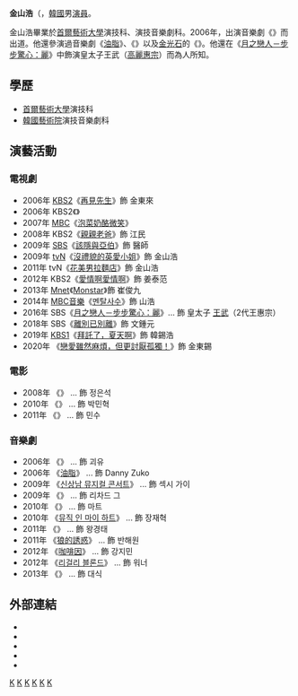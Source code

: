 {{expand|time=2016-11-20T12:22:20+00:00}}
{{Expand Korean|김산호}}
{{Infobox person
| name            = 金山浩
| image           = Kim San-Ho from acrofan.jpg
| image_size      =
| birth_date      = {{birth date and age|1982|2|12}}
| birth_place     = [[大韓民國|大韓民國]][[忠清南道|忠清南道]][[天安市|天安市]]
| occupation      = [[演員|演員]]
| years_active    = 2003-至今
| agent           = The People Entertainment
| education       = [[首爾藝術大學|首爾藝術大學]]演技科<br/>{{link-ko|韓國藝術院|한국예술원}}演技音樂劇科
| module          = {{Infobox Korean name|child=yes|color=transparent|
| hangul          = 김산호
| hanja           = !
| rr              = Gim San-ho
| mr              = Kim San-ho
}}}}
'''金山浩'''（{{bd|1982年|2月12日|||}}，[[韓國|韓國]]男[[演員|演員]]。

金山浩畢業於[[首爾藝術大學|首爾藝術大學]]演技科、{{link-ko|韓國藝術院|한국예술원}}演技音樂劇科。2006年，出演音樂劇《{{link-ko|風之國 (音樂劇)|바람의 나라 (뮤지컬)|風之國}}》而出道。他還參演過音樂劇《[[油脂_(音樂劇)|油脂]]》、《{{link-en|The Fantasticks|The Fantasticks}}》以及[[金光石|金光石]]的《{{link-ko|The Days|그날들}}》。他還在《[[月之戀人－步步驚心：麗|月之戀人－步步驚心：麗]]》中飾演皇太子王武（[[高麗惠宗|高麗惠宗]]）而為人所知。

==學歷==
*[[首爾藝術大學|首爾藝術大學]]演技科
*[[韓國藝術院|韓國藝術院]]演技音樂劇科

==演藝活動==
=== 電視劇 ===
* 2006年 [[KBS第2頻道|KBS2]]《[[再見先生|再見先生]]》飾 金東來
* 2006年 KBS2《{{link-ko|请用笑脸回望|웃는 얼굴로 돌아보라}}》
* 2007年 [[文化廣播公司|MBC]]《[[泡菜奶酪微笑|泡菜奶酪微笑]]》
* 2008年 KBS2《[[親親老爸|親親老爸]]》飾 江民
* 2009年 [[SBS_(韓國)|SBS]]《[[該隱與亞伯_(電視劇)|該隱與亞伯]]》飾 醫師
* 2009年 [[tvN|tvN]]《[[沒禮貌的英愛小姐|沒禮貌的英愛小姐]]》飾 金山浩 
* 2011年 tvN《[[花美男拉麵店|花美男拉麵店]]》飾 金山浩
* 2012年 KBS2《[[愛情啊愛情啊|愛情啊愛情啊]]》飾 姜泰范
* 2013年 [[Mnet|Mnet]]《[[Monstar|Monstar]]》飾 崔俊九
* 2014年 [[MBC音樂|MBC音樂]]《[[멘탈사수|멘탈사수]]》飾 山浩
* 2016年 SBS《[[月之戀人－步步驚心：麗|月之戀人－步步驚心：麗]]》... 飾 皇太子 [[高麗惠宗|王武]]（2代王惠宗）
* 2018年 SBS《[[離別已別離|離別已別離]]》飾 文鍾元
* 2019年 [[KBS第1頻道|KBS1]]《[[拜託了，夏天啊|拜託了，夏天啊]]》飾 韓錫浩
* 2020年 {{link-ko|MBC every1|MBC 에브리원}}《[[戀愛雖然麻煩，但更討厭孤獨！|戀愛雖然麻煩，但更討厭孤獨！]]》飾 金東錫

=== 電影 ===
* 2008年 《{{link-ko|男友从军记|기다리다 미쳐}}》 ... 飾 정은석
* 2010年 《{{link-ko|汝矣島 (電影)|여의도 (영화)|汝矣島}}》 ... 飾 박민혁
* 2011年 《{{link-ko|完美搭档|완벽한 파트너}}》 ... 飾 민수

=== 音樂劇 ===
* 2006年 《{{link-ko|風之國 (音樂劇)|바람의 나라 (뮤지컬)|風之國}}》 ... 飾 괴유
* 2006年 《[[油脂_(音樂劇)|油脂]]》 ... 飾 Danny Zuko
* 2009年 《[[신상남_뮤지컬_콘서트|신상남 뮤지컬 콘서트]]》 ... 飾 섹시 가이
* 2009年 《{{link-en|Thrill me|Thrill me}}》 ... 飾 리차드 그
* 2010年 《{{link-en|The Fantasticks|The Fantasticks}}》 ... 飾 마트
* 2010年 《[[뮤직_인_마이_하트|뮤직 인 마이 하트]]》 ... 飾 장재혁
* 2011年 《{{link-ko|年轻的行进|젊음의 행진}}》 ... 飾 왕경태
* 2011年 《[[狼的誘惑|狼的誘惑]]》 ... 飾 반해원
* 2012年 《[[咖啡因|咖啡因]]》 ... 飾 강지민
* 2012年 《[[리걸리_블론드|리걸리 블론드]]》 ... 飾 워너
* 2013年 《{{link-ko|The Days|그날들}}》 ... 飾 대식

==外部連結==
* {{Twitter|Kim San-ho}}
* {{cyworld|28176330|Kim San-ho}}
* {{KMDb person|00044233|Kim San-ho}}
* {{IMDb name|3014911|Kim San-ho}}
*{{Instagram|coralbear35}}

[[Category:韓國電視演員|K]]
[[Category:韓國電影演員|K]]
[[Category:韓國音樂劇演員|K]]
[[Category:首爾藝術大學校友|K]]
[[Category:忠清南道出身人物|K]]
[[Category:金姓|K]]